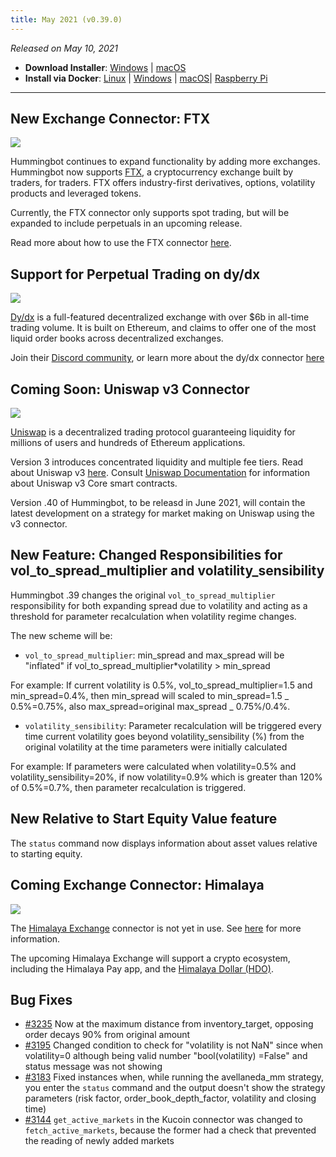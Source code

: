 ```yaml
---
title: May 2021 (v0.39.0)
---
```



_Released on May 10, 2021_

- **Download Installer**: [Windows](https://dist.hummingbot.io/hummingbot_v0.38.0_setup.exe) | [macOS](https://dist.hummingbot.io/hummingbot_v0.38.0.dmg)
- **Install via Docker**: [Linux](/installation/linux/#install-via-docker) | [Windows](/installation/windows/#install-via-docker) | [macOS](/installation/mac/#install-via-docker)| [Raspberry Pi](/installation/raspberry/)

---

## New Exchange Connector: FTX

![](img/ftx-logo.png)

Hummingbot continues to expand functionality by adding more exchanges. Hummingbot now supports [FTX](https://ftx.com), a cryptocurrency exchange built by traders, for traders. FTX offers industry-first derivatives, options, volatility products and leveraged tokens.

Currently, the FTX connector only supports spot trading, but will be expanded to include perpetuals in an upcoming release.

Read more about how to use the FTX connector [here](/exchange-connectors/ftx/).

## Support for Perpetual Trading on dy/dx

![](img/dydx-logo.png)

[Dy/dx](https://dydx.exchange/) is a full-featured decentralized exchange with over \$6b in all-time trading volume. It is built on Ethereum, and claims to offer one of the most liquid order books across decentralized exchanges.

Join their [Discord community](https://discord.com/invite/2MN3UWg), or learn more about the dy/dx connector [here](/exchange-connectors/dydx)

## Coming Soon: Uniswap v3 Connector

![](img/uniswap-v3.png)

[Uniswap](https://uniswap.org) is a decentralized trading protocol guaranteeing liquidity for millions of users and hundreds of Ethereum applications.

Version 3 introduces concentrated liquidity and multiple fee tiers. Read about Uniswap v3 [here](https://uniswap.org/blog/uniswap-v3/). Consult [Uniswap Documentation](https://docs.uniswap.org) for information about Uniswap v3 Core smart contracts.

Version .40 of Hummingbot, to be releasd in June 2021, will contain the latest development on a strategy for market making on Uniswap using the v3 connector.

## New Feature: Changed Responsibilities for vol_to_spread_multiplier and volatility_sensibility

Hummingbot .39 changes the original `vol_to_spread_multiplier` responsibility for both expanding spread due to volatility and acting as a threshold for parameter recalculation when volatility regime changes.

The new scheme will be:

- `vol_to_spread_multiplier`: min_spread and max_spread will be "inflated" if vol_to_spread_multiplier\*volatility > min_spread

For example: If current volatility is 0.5%, vol_to_spread_multiplier=1.5 and min_spread=0.4%, then min_spread will scaled to min_spread=1.5 _ 0.5%=0.75%, also max_spread=original max_spread _ 0.75%/0.4%.

- `volatility_sensibility`: Parameter recalculation will be triggered every time current volatility goes beyond volatility_sensibility (%) from the original volatility at the time parameters were initially calculated

For example: If parameters were calculated when volatility=0.5% and volatility_sensibility=20%, if now volatility=0.9% which is greater than 120% of 0.5%=0.7%, then parameter recalculation is triggered.

## New Relative to Start Equity Value feature

The `status` command now displays information about asset values relative to starting equity.

## Coming Exchange Connector: Himalaya

![](/img/himalaya-logo.png)

The [Himalaya Exchange](https://www.himalaya.exchange) connector is not yet in use. See [here](/exchange-connectors/Himalaya/) for more information.

The upcoming Himalaya Exchange will support a crypto ecosystem, including the Himalaya Pay app, and the [Himalaya Dollar (HDO)](https://himalaya.exchange/himalaya-dollar).

## Bug Fixes

- [#3235](https://github.com/CoinAlpha/hummingbot/pull/3235) Now at the maximum distance from inventory_target, opposing order decays 90% from original amount
- [#3195](https://github.com/CoinAlpha/hummingbot/pull/3195) Changed condition to check for "volatility is not NaN" since when volatility=0 although being valid number "bool(volatility) =False" and status message was not showing
- [#3183](https://github.com/CoinAlpha/hummingbot/issues/3183) Fixed instances when, while running the avellaneda_mm strategy, you enter the `status` command and the output doesn't show the strategy parameters (risk factor, order_book_depth_factor, volatility and closing time)
- [#3144](https://github.com/CoinAlpha/hummingbot/pull/3144) `get_active_markets` in the Kucoin connector was changed to `fetch_active_markets`, because the former had a check that prevented the reading of newly added markets
